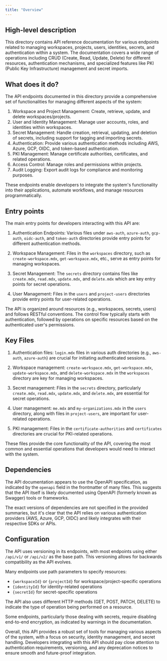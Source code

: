 ```yaml
---
title: "Overview"
---
```


## High-level description

This directory contains API reference documentation for various endpoints related to managing workspaces, projects, users, identities, secrets, and authentication within a system. The documentation covers a wide range of operations including CRUD (Create, Read, Update, Delete) for different resources, authentication mechanisms, and specialized features like PKI (Public Key Infrastructure) management and secret imports.

## What does it do?

The API endpoints documented in this directory provide a comprehensive set of functionalities for managing different aspects of the system:

1. Workspace and Project Management: Create, retrieve, update, and delete workspaces/projects.
2. User and Identity Management: Manage user accounts, roles, and identities within workspaces.
3. Secret Management: Handle creation, retrieval, updating, and deletion of secrets, including support for tagging and importing secrets.
4. Authentication: Provide various authentication methods including AWS, Azure, GCP, OIDC, and token-based authentication.
5. PKI Management: Manage certificate authorities, certificates, and related operations.
6. Access Control: Manage roles and permissions within projects.
7. Audit Logging: Export audit logs for compliance and monitoring purposes.

These endpoints enable developers to integrate the system's functionality into their applications, automate workflows, and manage resources programmatically.

## Entry points

The main entry points for developers interacting with this API are:

1. Authentication Endpoints: Various files under `aws-auth`, `azure-auth`, `gcp-auth`, `oidc-auth`, and `token-auth` directories provide entry points for different authentication methods.

2. Workspace Management: Files in the `workspaces` directory, such as `create-workspace.mdx`, `get-workspace.mdx`, etc., serve as entry points for managing workspaces.

3. Secret Management: The `secrets` directory contains files like `create.mdx`, `read.mdx`, `update.mdx`, and `delete.mdx` which are key entry points for secret operations.

4. User Management: Files in the `users` and `project-users` directories provide entry points for user-related operations.

The API is organized around resources (e.g., workspaces, secrets, users) and follows RESTful conventions. The control flow typically starts with authentication, followed by operations on specific resources based on the authenticated user's permissions.

## Key Files

1. Authentication files: `login.mdx` files in various auth directories (e.g., `aws-auth`, `azure-auth`) are crucial for initiating authenticated sessions.

2. Workspace management: `create-workspace.mdx`, `get-workspace.mdx`, `update-workspace.mdx`, and `delete-workspace.mdx` in the `workspaces` directory are key for managing workspaces.

3. Secret management: Files in the `secrets` directory, particularly `create.mdx`, `read.mdx`, `update.mdx`, and `delete.mdx`, are essential for secret operations.

4. User management: `me.mdx` and `my-organizations.mdx` in the `users` directory, along with files in `project-users`, are important for user-related operations.

5. PKI management: Files in the `certificate-authorities` and `certificates` directories are crucial for PKI-related operations.

These files provide the core functionality of the API, covering the most common and essential operations that developers would need to interact with the system.

## Dependencies

The API documentation appears to use the OpenAPI specification, as indicated by the `openapi` field in the frontmatter of many files. This suggests that the API itself is likely documented using OpenAPI (formerly known as Swagger) tools or frameworks.

The exact versions of dependencies are not specified in the provided summaries, but it's clear that the API relies on various authentication providers (AWS, Azure, GCP, OIDC) and likely integrates with their respective SDKs or APIs.

## Configuration

The API uses versioning in its endpoints, with most endpoints using either `/api/v1/` or `/api/v2/` as the base path. This versioning allows for backwards compatibility as the API evolves.

Many endpoints use path parameters to specify resources:
- `{workspaceId}` or `{projectId}` for workspace/project-specific operations
- `{identityId}` for identity-related operations
- `{secretId}` for secret-specific operations

The API also uses different HTTP methods (GET, POST, PATCH, DELETE) to indicate the type of operation being performed on a resource.

Some endpoints, particularly those dealing with secrets, require disabling end-to-end encryption, as indicated by warnings in the documentation.

Overall, this API provides a robust set of tools for managing various aspects of the system, with a focus on security, identity management, and secret handling. Developers integrating with this API should pay close attention to authentication requirements, versioning, and any deprecation notices to ensure smooth and future-proof integration.